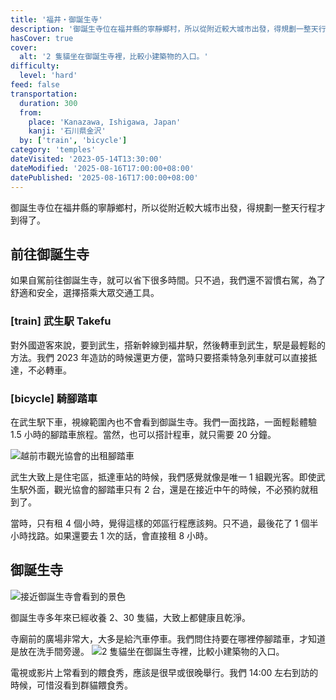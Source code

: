 ```yaml
---
title: '福井・御誕生寺'
description: '御誕生寺位在福井縣的寧靜鄉村，所以從附近較大城市出發，得規劃一整天行程才到得了。'
hasCover: true
cover:
  alt: '2 隻貓坐在御誕生寺裡，比較小建築物的入口。'
difficulty:
  level: 'hard'
feed: false
transportation:
  duration: 300
  from:
    place: 'Kanazawa, Ishigawa, Japan'
    kanji: '石川県金沢'
  by: ['train', 'bicycle']
category: 'temples'
dateVisited: '2023-05-14T13:30:00'
dateModified: '2025-08-16T17:00:00+08:00'
datePublished: '2025-08-16T17:00:00+08:00'
---
```



御誕生寺位在福井縣的寧靜鄉村，所以從附近較大城市出發，得規劃一整天行程才到得了。

<Abstract transportation={frontmatter.transportation} />

## 前往御誕生寺

如果自駕前往御誕生寺，就可以省下很多時間。只不過，我們還不習慣右駕，為了舒適和安全，選擇搭乘大眾交通工具。

### [train] 武生駅 Takefu

對外國遊客來說，要到武生，搭新幹線到福井駅，然後轉車到武生，駅是最輕鬆的方法。我們 2023 年造訪的時候還更方便，當時只要搭乘特急列車就可以直接抵達，不必轉車。

### [bicycle] 騎腳踏車

在武生駅下車，視線範圍內也不會看到御誕生寺。我們一面找路，一面輕鬆體驗 1.5 小時的腳踏車旅程。當然，也可以搭計程車，就只需要 20 分鐘。

![越前市觀光協會的出租腳踏車](@assets/gotanjouji/bicycles.jpg)

武生大致上是住宅區，抵達車站的時候，我們感覺就像是唯一 1 組觀光客。即使武生駅外面，觀光協會的腳踏車只有 2 台，還是在接近中午的時候，不必預約就租到了。

當時，只有租 4 個小時，覺得這樣的郊區行程應該夠。只不過，最後花了 1 個半小時找路。如果還要去 1 次的話，會直接租 8 小時。

## 御誕生寺

![接近御誕生寺會看到的景色](@assets/gotanjouji/arriving.jpg)

御誕生寺多年來已經收養 2、30 隻貓，大致上都健康且乾淨。

寺廟前的廣場非常大，大多是給汽車停車。我們問住持要在哪裡停腳踏車，才知道是放在洗手間旁邊。
![2 隻貓坐在御誕生寺裡，比較小建築物的入口。](@assets/gotanjouji/front.jpg)

電視或影片上常看到的餵食秀，應該是很早或很晚舉行。我們 14:00 左右到訪的時候，可惜沒看到群貓餵食秀。
